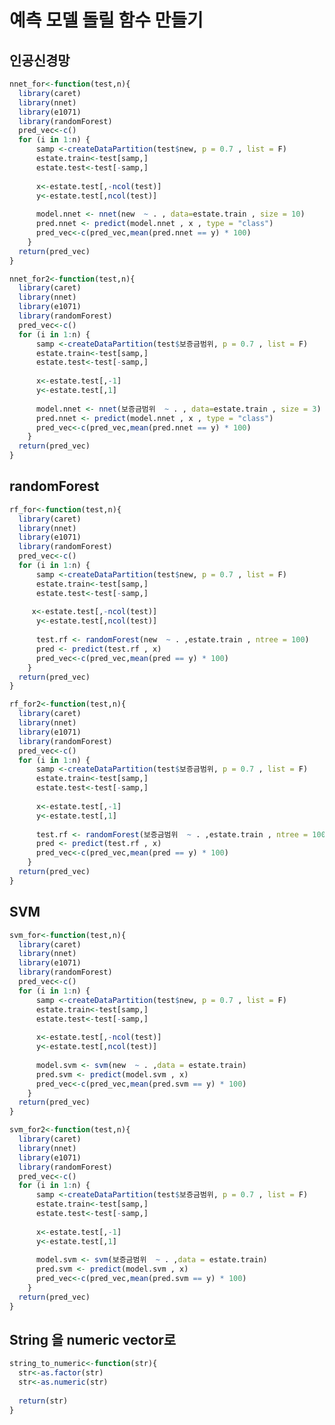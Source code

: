 # 예측 모델 돌릴 함수 만들기

## 인공신경망

```r
nnet_for<-function(test,n){
  library(caret)
  library(nnet)
  library(e1071)
  library(randomForest)
  pred_vec<-c()
  for (i in 1:n) {
      samp <-createDataPartition(test$new, p = 0.7 , list = F)
      estate.train<-test[samp,]
      estate.test<-test[-samp,]
      
      x<-estate.test[,-ncol(test)]
      y<-estate.test[,ncol(test)]
      
      model.nnet <- nnet(new  ~ . , data=estate.train , size = 10)
      pred.nnet <- predict(model.nnet , x , type = "class")
      pred_vec<-c(pred_vec,mean(pred.nnet == y) * 100)
    }
  return(pred_vec)
}
```

```r
nnet_for2<-function(test,n){
  library(caret)
  library(nnet)
  library(e1071)
  library(randomForest)
  pred_vec<-c()
  for (i in 1:n) {
      samp <-createDataPartition(test$보증금범위, p = 0.7 , list = F)
      estate.train<-test[samp,]
      estate.test<-test[-samp,]
      
      x<-estate.test[,-1]
      y<-estate.test[,1]
      
      model.nnet <- nnet(보증금범위  ~ . , data=estate.train , size = 3)
      pred.nnet <- predict(model.nnet , x , type = "class")
      pred_vec<-c(pred_vec,mean(pred.nnet == y) * 100)
    }
  return(pred_vec)
}
```

## randomForest

```r
rf_for<-function(test,n){
  library(caret)
  library(nnet)
  library(e1071)
  library(randomForest)
  pred_vec<-c()
  for (i in 1:n) {
      samp <-createDataPartition(test$new, p = 0.7 , list = F)
      estate.train<-test[samp,]
      estate.test<-test[-samp,]
      
     x<-estate.test[,-ncol(test)]
      y<-estate.test[,ncol(test)]
      
      test.rf <- randomForest(new  ~ . ,estate.train , ntree = 100)
      pred <- predict(test.rf , x)
      pred_vec<-c(pred_vec,mean(pred == y) * 100)
    }
  return(pred_vec)
}
```

```r
rf_for2<-function(test,n){
  library(caret)
  library(nnet)
  library(e1071)
  library(randomForest)
  pred_vec<-c()
  for (i in 1:n) {
      samp <-createDataPartition(test$보증금범위, p = 0.7 , list = F)
      estate.train<-test[samp,]
      estate.test<-test[-samp,]
      
      x<-estate.test[,-1]
      y<-estate.test[,1]
      
      test.rf <- randomForest(보증금범위  ~ . ,estate.train , ntree = 100)
      pred <- predict(test.rf , x)
      pred_vec<-c(pred_vec,mean(pred == y) * 100)
    }
  return(pred_vec)
}
```

## SVM

```r
svm_for<-function(test,n){
  library(caret)
  library(nnet)
  library(e1071)
  library(randomForest)
  pred_vec<-c()
  for (i in 1:n) {
      samp <-createDataPartition(test$new, p = 0.7 , list = F)
      estate.train<-test[samp,]
      estate.test<-test[-samp,]
      
      x<-estate.test[,-ncol(test)]
      y<-estate.test[,ncol(test)]
      
      model.svm <- svm(new  ~ . ,data = estate.train)
      pred.svm <- predict(model.svm , x)
      pred_vec<-c(pred_vec,mean(pred.svm == y) * 100)
    }
  return(pred_vec)
}
```

```r
svm_for2<-function(test,n){
  library(caret)
  library(nnet)
  library(e1071)
  library(randomForest)
  pred_vec<-c()
  for (i in 1:n) {
      samp <-createDataPartition(test$보증금범위, p = 0.7 , list = F)
      estate.train<-test[samp,]
      estate.test<-test[-samp,]
      
      x<-estate.test[,-1]
      y<-estate.test[,1]
      
      model.svm <- svm(보증금범위  ~ . ,data = estate.train)
      pred.svm <- predict(model.svm , x)
      pred_vec<-c(pred_vec,mean(pred.svm == y) * 100)
    }
  return(pred_vec)
}
```

## String 을 numeric vector로

```r
string_to_numeric<-function(str){
  str<-as.factor(str)
  str<-as.numeric(str)
  
  return(str)
}
```
